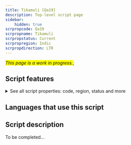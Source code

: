 ```yaml
---
title: Tikamuli [Qa19]
description: Top-level script page
sidebar:
    hidden: true
scrpropcode: Qa19
scrpropname: Tikamuli
scrpropstatus: Current
scrpropregion: Indic
scrpropdirection: LTR
---
```


<span style='background-color:yellow'>_This page is a work in progress._</span>;


## Script features

<details>
<summary> See all script properties: code, region, status and more</summary>
<ScriptInfo />
</details>

## Languages that use this script

<WsList script='Qa19' wsMax='5' />

## Script description

To be completed...

